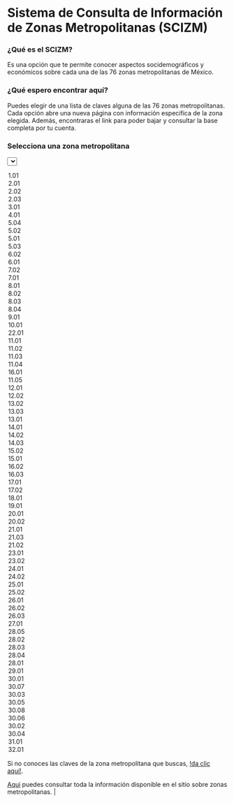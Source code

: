 <html>

<body>
  <div class="main">
<h1 > Sistema de Consulta de Información de Zonas Metropolitanas (SCIZM)</h1>
<h3> ¿Qué es el SCIZM?</h3>

<p> Es una opción que te permite conocer aspectos socidemográficos y económicos sobre cada una de las 76 zonas metropolitanas de México. </p>

<h3> ¿Qué espero encontrar aquí?</h3>

<p> Puedes elegir de una lista de claves alguna de las 76 zonas metropolitanas. Cada opción abre una nueva página con información especifica de la zona elegida. Además, encontraras el link para poder bajar y consultar la base completa por tu cuenta.</p>

  <div class="lista">
  <form>
<h3> Selecciona una zona metropolitana </h3>

<select onchange="if(this.value!='')window.open(this.value)">

  <option value="htmlZM\\1.01.html">1.01</option>
  <option value="htmlZM\\2.01.html">2.01</option>
  <option value="htmlZM\\2.02.html">2.02</option>
  <option value="htmlZM\\2.03.html">2.03</option>
  <option value="htmlZM\\3.01.html">3.01</option>
  <option value="htmlZM\\4.01.html">4.01</option>
  <option value="htmlZM\\5.04.html">5.04</option>
  <option value="htmlZM\\5.02.html">5.02</option>
  <option value="htmlZM\\5.01.html">5.01</option>
  <option value="htmlZM\\5.03.html">5.03</option>
  <option value="htmlZM\\6.02.html">6.02</option>
  <option value="htmlZM\\6.01.html">6.01</option>
  <option value="htmlZM\\7.02.html">7.02</option>
  <option value="htmlZM\\7.01.html">7.01</option>
  <option value="htmlZM\\8.01.html">8.01</option>
  <option value="htmlZM\\8.02.html">8.02</option>
  <option value="htmlZM\\8.03.html">8.03</option>
  <option value="htmlZM\\8.04.html">8.04</option>
  <option value="htmlZM\\9.01.html">9.01</option>
  <option value="htmlZM\\10.01.html">10.01</option>
  <option value="htmlZM\\22.01.html">22.01</option>
  <option value="htmlZM\\11.01.html">11.01</option>
  <option value="htmlZM\\11.02.html">11.02</option>
  <option value="htmlZM\\11.03.html">11.03</option>
  <option value="htmlZM\\11.04.html">11.04</option>
  <option value="htmlZM\\16.01.html">16.01</option>
  <option value="htmlZM\\11.05.html">11.05</option>
  <option value="htmlZM\\12.01.html">12.01</option>
  <option value="htmlZM\\12.02.html">12.02</option>
  <option value="htmlZM\\13.02.html">13.02</option>
  <option value="htmlZM\\13.03.html">13.03</option>
  <option value="htmlZM\\13.01.html">13.01</option>
  <option value="htmlZM\\14.01.html">14.01</option>
  <option value="htmlZM\\14.02.html">14.02</option>
  <option value="htmlZM\\14.03.html">14.03</option>
  <option value="htmlZM\\15.02.html">15.02</option>
  <option value="htmlZM\\15.01.html">15.01</option>
  <option value="htmlZM\\16.02.html">16.02</option>
  <option value="htmlZM\\16.03.html">16.03</option>
  <option value="htmlZM\\17.01.html">17.01</option>
  <option value="htmlZM\\17.02.html">17.02</option>
  <option value="htmlZM\\18.01.html">18.01</option>
  <option value="htmlZM\\19.01.html">19.01</option>
  <option value="htmlZM\\20.01.html">20.01</option>
  <option value="htmlZM\\20.02.html">20.02</option>
  <option value="htmlZM\\21.01.html">21.01</option>
  <option value="htmlZM\\21.03.html">21.03</option>
  <option value="htmlZM\\21.02.html">21.02</option>
  <option value="htmlZM\\23.01.html">23.01</option>
  <option value="htmlZM\\23.02.html">23.02</option>
  <option value="htmlZM\\24.01.html">24.01</option>
  <option value="htmlZM\\24.02.html">24.02</option>
  <option value="htmlZM\\25.01.html">25.01</option>
  <option value="htmlZM\\25.02.html">25.02</option>
  <option value="htmlZM\\26.01.html">26.01</option>
  <option value="htmlZM\\26.02.html">26.02</option>
  <option value="htmlZM\\26.03.html">26.03</option>
  <option value="htmlZM\\27.01.html">27.01</option>
  <option value="htmlZM\\28.05.html">28.05</option>
  <option value="htmlZM\\28.02.html">28.02</option>
  <option value="htmlZM\\28.03.html">28.03</option>
  <option value="htmlZM\\28.04.html">28.04</option>
  <option value="htmlZM\\28.01.html">28.01</option>
  <option value="htmlZM\\29.01.html">29.01</option>
  <option value="htmlZM\\30.01.html">30.01</option>
  <option value="htmlZM\\30.07.html">30.07</option>
  <option value="htmlZM\\30.03.html">30.03</option>
  <option value="htmlZM\\30.05.html">30.05</option>
  <option value="htmlZM\\30.08.html">30.08</option>
  <option value="htmlZM\\30.06.html">30.06</option>
  <option value="htmlZM\\30.02.html">30.02</option>
  <option value="htmlZM\\30.04.html">30.04</option>
  <option value="htmlZM\\31.01.html">31.01</option>
  <option value="htmlZM\\32.01.html">32.01</option>
  
</select>
</form>
  </div>
<p>Si no conoces las claves de la zona metropolitana que buscas, <a href="htmlZM\\ZM.html" target="_blank">!da clic aquí!</a>.</p>
<p> <a href="https://docs.google.com/spreadsheets/d/1DFuaziPQsspFiGs7d0UvUT5TVWJuemNt113SrDESkSs/edit#gid=1789379895" target="_blank">Aqui</a> puedes consultar toda la información disponible en el sitio sobre zonas metropolitanas.
|
</div>
</body>  

